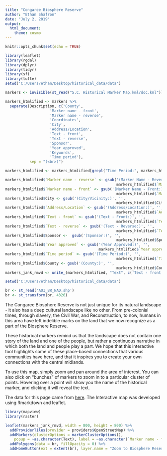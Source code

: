```yaml
---
title: "Congaree Biosphere Reserve"
author: "Ethan Shafron"
date: "July 2, 2019"
output: 
  html_document:
    theme: cosmo
---
```


```r
knitr::opts_chunk$set(echo = TRUE)
```


```r
library(leaflet)
library(rgdal)
library(dplyr)
library(tidyr)
library(sf)
library(tufte)
setwd('C:/Users/ethan/Desktop/historical_data/data')

markers <- invisible(st_read("S.C. Historical Marker Map.kml/doc.kml"))

markers_htmlified <- markers %>%
  separate(Description, c('County',
                    'Marker name - front',
                    'Marker name - reverse',
                    'Coordinates',
                    'City',
                    'Address/Location',
                    'Text - front',
                    'Text - reverse',
                    'Sponsor',
                    'Year approved',
                    'Keywords',
                    'Time period'),
           sep = "(<br>)")

markers_htmlified <- markers_htmlified[grepl("Time Period:", markers_htmlified$`Time period`), ]

markers_htmlified$`Marker name - reverse` <- gsub('(Marker Name - Reverse:)', '',
                                                  markers_htmlified$`Marker name - reverse`)
markers_htmlified$`Marker name - front` <- gsub('(Marker Name - Front:)', '',
                                                  markers_htmlified$`Marker name - front`)
markers_htmlified$City <- gsub('(City/Vicinity:)', '',
                                                  markers_htmlified$City)
markers_htmlified$`Address/Location` <- gsub('(Address/Location:)', '',
                                                  markers_htmlified$`Address/Location`)
markers_htmlified$`Text - front` <- gsub('(Text - Front:)', '',
                                                  markers_htmlified$`Text - front`)
markers_htmlified$`Text - reverse` <- gsub('(Text - Reverse:)', '',
                                                  markers_htmlified$`Text - reverse`)
markers_htmlified$Sponsor <-  gsub('(Sponsor:)', '',
                                                  markers_htmlified$Sponsor)
markers_htmlified$`Year approved` <- gsub('(Year Approved:)', '',
                                          markers_htmlified$`Year approved`)
markers_htmlified$`Time period` <- gsub('(Time Period:)', '',
                                                  markers_htmlified$`Time period`)
markers_htmlified$County <- gsub('(County:)', '',
                                                  markers_htmlified$County)
markers_jank_rmvd <- unite_(markers_htmlified, "Text", c('Text - front', 'Text - reverse'))

setwd('C:/Users/ethan/Desktop/historical_data/data')

br <- st_read('AOI_BR_NAD.shp')
br <- st_transform(br, 4326)

```



The Congaree Biosphere Reserve is not just unique for its natural landscape - it also has a deep cultural landscape like no other. From pre-colonial times, through slavery, the Civil War, and Reconstruction, to now, humans in this area have left indelible marks on the land that we now recognize as a part of the Biosphere Reserve. 


These historical markers remind us that the landscape does not contain one story of the land and one of the people, but rather a continuous narrative in which both the land and people play a part. We hope that this interactive tool highlights some of these place-based connections that various communities have here, and that it inspires you to create your own connections with the central midlands.


To use this map, simply zoom and pan around the area of interest. You can also click on "bunches" of markers to zoom in to a particular cluster of points. Hovering over a point will show you the name of the historical marker, and clicking it will reveal the text.


The data for this page came from [here](https://www.google.com/maps/d/viewer?mid=1t3m4iA_-a3hA8J_oPtxxNJJ2M_A&ll=33.69049557907872%2C-81.32880159895848&z=7). The Interactive map was developed using Rmarkdown and leaflet.





```r
library(mapview)
library(raster)

leaflet(markers_jank_rmvd, width = 800, height = 800) %>%
  addProviderTiles(provider = providers$OpenStreetMap) %>%
  addMarkers(clusterOptions = markerClusterOptions(),
    popup = ~as.character(Text), label = ~as.character(`Marker name - front`)) %>%
  addPolygons(data = br, fillOpacity = 0) %>%
  addHomeButton(ext = extent(br), layer.name = "Zoom to Biosphere Reserve", position = 'topright')

```


